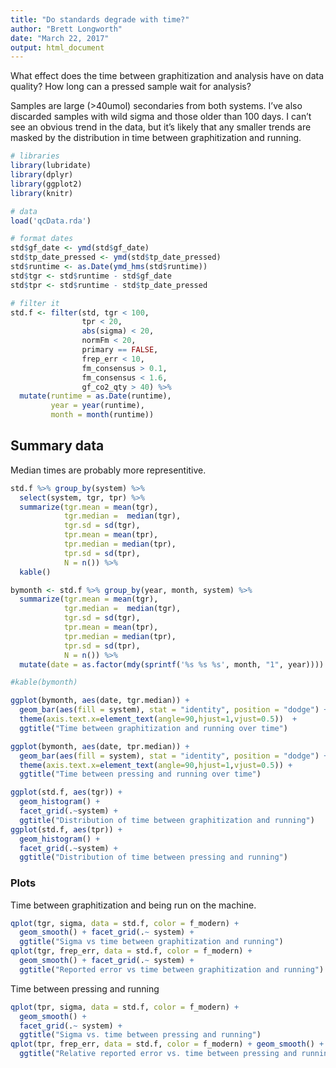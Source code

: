 ```yaml
---
title: "Do standards degrade with time?"
author: "Brett Longworth"
date: "March 22, 2017"
output: html_document
---
```


What effect does the time between graphitization and analysis have on data quality? How long can a pressed sample wait for analysis?

Samples are large (>40umol) secondaries from both systems. I've also discarded samples with wild sigma and those older than 100 days. I can't see an obvious trend in the data, but it's likely that any smaller trends are masked by the distribution in time between graphitization and running.
```r
# libraries
library(lubridate)
library(dplyr)
library(ggplot2)
library(knitr)

# data
load('qcData.rda')

# format dates
std$gf_date <- ymd(std$gf_date)
std$tp_date_pressed <- ymd(std$tp_date_pressed)
std$runtime <- as.Date(ymd_hms(std$runtime))
std$tgr <- std$runtime - std$gf_date
std$tpr <- std$runtime - std$tp_date_pressed

# filter it
std.f <- filter(std, tgr < 100,
                tpr < 20, 
                abs(sigma) < 20, 
                normFm < 20,
                primary == FALSE, 
                frep_err < 10, 
                fm_consensus > 0.1, 
                fm_consensus < 1.6, 
                gf_co2_qty > 40) %>%
  mutate(runtime = as.Date(runtime),
         year = year(runtime),
         month = month(runtime)) 
```

## Summary data

Median times are probably more representitive.

```r

std.f %>% group_by(system) %>%
  select(system, tgr, tpr) %>%
  summarize(tgr.mean = mean(tgr),
            tgr.median =  median(tgr),
            tgr.sd = sd(tgr),
            tpr.mean = mean(tpr),
            tpr.median = median(tpr),
            tpr.sd = sd(tpr),
            N = n()) %>%
  kable()

bymonth <- std.f %>% group_by(year, month, system) %>%
  summarize(tgr.mean = mean(tgr),
            tgr.median =  median(tgr),
            tgr.sd = sd(tgr),
            tpr.mean = mean(tpr),
            tpr.median = median(tpr),
            tpr.sd = sd(tpr),
            N = n()) %>%
  mutate(date = as.factor(mdy(sprintf('%s %s %s', month, "1", year))))

#kable(bymonth)

ggplot(bymonth, aes(date, tgr.median)) +
  geom_bar(aes(fill = system), stat = "identity", position = "dodge") +
  theme(axis.text.x=element_text(angle=90,hjust=1,vjust=0.5))  +
  ggtitle("Time between graphitization and running over time")

ggplot(bymonth, aes(date, tpr.median)) +
  geom_bar(aes(fill = system), stat = "identity", position = "dodge") +
  theme(axis.text.x=element_text(angle=90,hjust=1,vjust=0.5)) +
  ggtitle("Time between pressing and running over time")

ggplot(std.f, aes(tgr)) +
  geom_histogram() +
  facet_grid(.~system) +
  ggtitle("Distribution of time between graphitization and running")
ggplot(std.f, aes(tpr)) +
  geom_histogram() +
  facet_grid(.~system) +
  ggtitle("Distribution of time between pressing and running")
```

### Plots 

Time between graphitization and being run on the machine.
```r
qplot(tgr, sigma, data = std.f, color = f_modern) +
  geom_smooth() + facet_grid(.~ system) +
  ggtitle("Sigma vs time between graphitization and running")
qplot(tgr, frep_err, data = std.f, color = f_modern) +
  geom_smooth() + facet_grid(.~ system) +
  ggtitle("Reported error vs time between graphitization and running")
```

Time between pressing and running

```r
qplot(tpr, sigma, data = std.f, color = f_modern) +
  geom_smooth() +
  facet_grid(.~ system) +
  ggtitle("Sigma vs. time between pressing and running")
qplot(tpr, frep_err, data = std.f, color = f_modern) + geom_smooth() + facet_grid(.~ system) +
  ggtitle("Relative reported error vs. time between pressing and running")
```

